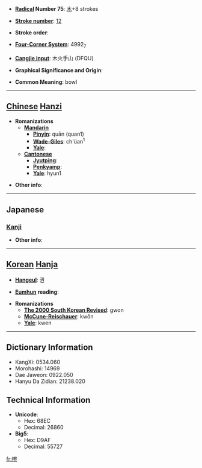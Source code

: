 * '''[[Wiktionary:Chinese radical index| Radical]] Number 75''': [[Wiktionary:Chinese radical index 木|木]]+8 strokes

* '''[[Wiktionary:Chinese total strokes index|Stroke number]]''': [[Wiktionary:Chinese total strokes index 12|12]]

* '''Stroke order''': 

* '''[[Wiktionary:Chinese four corner index|Four-Corner System]]''': 4992<sub>7</sub>

* '''[[Wiktionary:Chinese Cangjie index|Cangjie input]]''': 木火手山 (DFQU)

* '''Graphical Significance and Origin''': 

* '''Common Meaning''': bowl

----

== [[Chinese]] [[Hanzi]] ==

* '''Romanizations'''
** '''[[Mandarin]]'''
*** '''[[Pinyin]]''': quān (quan1)
*** '''[[Wade-Giles]]''': ch'üan<sup>1</sup>
*** '''[[Yale]]''': 
** '''[[Cantonese]]'''
*** '''[[Jyutping]]''':
*** '''[[Penkyamp]]''': 
*** '''[[Yale]]''': hyun1

* '''Other info''': 

----

==Japanese==
===[[Kanji]]===
{{kanji|on readings=[[けん]] (ken), [[かん]] (kan)
|kun readings=
}}

* '''Other info''':  

----

== [[Korean]] [[Hanja]] ==

* '''[[Hangeul]]''': 권

* '''[[Eumhun]] reading''': 

* '''Romanizations'''
** '''[[The 2000 South Korean Revised Romanization|The 2000 South Korean Revised]]''': gwon
** '''[[McCune-Reischauer]]''': kwŏn
** '''[[Yale]]''': kwen

----

== Dictionary Information ==

* KangXi: 0534.060
* Morohashi: 14969
* Dae Jaweon: 0922.050
* Hanyu Da Zidian: 21238.020

== Technical Information ==

* '''Unicode''':
** Hex: 68EC
** Decimal: 26860
* '''Big5''':
** Hex: D9AF
** Decimal: 55727

[[fr:棬]]